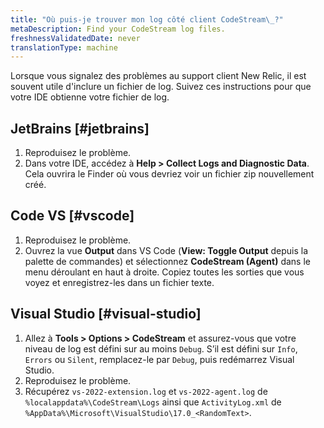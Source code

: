 ```yaml
---
title: "Où puis-je trouver mon log côté client CodeStream\_?"
metaDescription: Find your CodeStream log files.
freshnessValidatedDate: never
translationType: machine
---
```


Lorsque vous signalez des problèmes au support client New Relic, il est souvent utile d&apos;inclure un fichier de log. Suivez ces instructions pour que votre IDE obtienne votre fichier de log.

## JetBrains [#jetbrains]

1. Reproduisez le problème.
2. Dans votre IDE, accédez à <DNT>**Help &gt; Collect Logs and Diagnostic Data**</DNT>. Cela ouvrira le Finder où vous devriez voir un fichier zip nouvellement créé.

## Code VS [#vscode]

1. Reproduisez le problème.
2. Ouvrez la vue <DNT>**Output**</DNT> dans VS Code (<DNT>**View: Toggle Output**</DNT> depuis la palette de commandes) et sélectionnez <DNT>**CodeStream (Agent)**</DNT> dans le menu déroulant en haut à droite. Copiez toutes les sorties que vous voyez et enregistrez-les dans un fichier texte.

## Visual Studio [#visual-studio]

1. Allez à <DNT>**Tools &gt; Options &gt; CodeStream**</DNT> et assurez-vous que votre niveau de log est défini sur au moins `Debug`. S’il est défini sur `Info`, `Errors` ou `Silent`, remplacez-le par `Debug`, puis redémarrez Visual Studio.
2. Reproduisez le problème.
3. Récupérez `vs-2022-extension.log` et `vs-2022-agent.log` de `%localappdata%\CodeStream\Logs` ainsi que `ActivityLog.xml` de `%AppData%\Microsoft\VisualStudio\17.0_<RandomText>`.